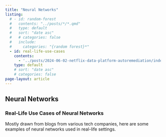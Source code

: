 ```yaml
---
title: "Neural Networks"
listing:
  # - id: random-forest
  #   contents: "../posts/*/*.qmd"
  #   type: default
  #   sort: "date asc"
  #   # categories: false
  #   include:
  #     categories: "{random forest}*"
  - id: real-life-use-cases
    contents:
      - '../posts/2024-06-02-netflix-data-platform-autoremediation/index.qmd'
    type: default
    # sort: "date asc"
    # categories: false
page-layout: article
---
```


## Neural Networks

<!-- ### Random Forest

The random forest algorithm has been around since the 90s, and according to
Kaggle surveys, ...
<br>
<br>

:::{#random-forest}
::: -->

### Real-Life Use Cases of Neural Networks

Mostly drawn from blogs from various tech companies, here are some
examples of neural networks used in real-life settings.
<br>
<br>

:::{#real-life-use-cases}
:::
